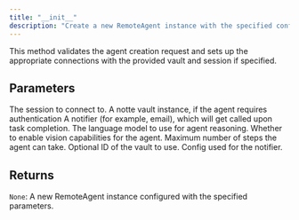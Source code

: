 ```yaml
---
title: "__init__"
description: "Create a new RemoteAgent instance with the specified configuration"
---
```




This method validates the agent creation request and sets up the appropriate
connections with the provided vault and session if specified.



## Parameters

<ParamField path="session" type="RemoteSession" required>
  The session to connect to.
</ParamField>

<ParamField path="vault" type="UnionType[NotteVault, None]" default="None">
  A notte vault instance, if the agent requires authentication
</ParamField>

<ParamField path="notifier" type="UnionType[BaseNotifier, None]" default="None">
  A notifier (for example, email), which will get called upon task completion.
</ParamField>

<ParamField path="persona" type="UnionType[NottePersona, None]" default="None">
</ParamField>

<ParamField path="agent_id" type="UnionType[str, None]" default="None">
</ParamField>

<ParamField path="reasoning_model" type="notte_core.common.config.LlmModel | str">
  The language model to use for agent reasoning.
</ParamField>

<ParamField path="use_vision" type="bool">
  Whether to enable vision capabilities for the agent.
</ParamField>

<ParamField path="max_steps" type="int">
  Maximum number of steps the agent can take.
</ParamField>

<ParamField path="vault_id" type="str | None">
  Optional ID of the vault to use.
</ParamField>

<ParamField path="persona_id" type="str | None">
</ParamField>

<ParamField path="notifier_config" type="dict[str, typing.Any] | None">
  Config used for the notifier.
</ParamField>

## Returns

`None`: A new RemoteAgent instance configured with the specified parameters.
